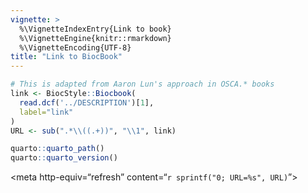 ```yaml
---
vignette: >
  %\VignetteIndexEntry{Link to book}
  %\VignetteEngine{knitr::rmarkdown}
  %\VignetteEncoding{UTF-8}
title: "Link to BiocBook"
---
```


```r
# This is adapted from Aaron Lun's approach in OSCA.* books
link <- BiocStyle::Biocbook(
  read.dcf('../DESCRIPTION')[1], 
  label="link"
)
URL <- sub(".*\\((.+))", "\\1", link)
```

```r
quarto::quarto_path()
quarto::quarto_version()
```

<meta charset="utf-8">
<meta http-equiv="refresh" content="`r sprintf("0; URL=%s", URL)`">
<link rel="canonical" href="`r URL`">
